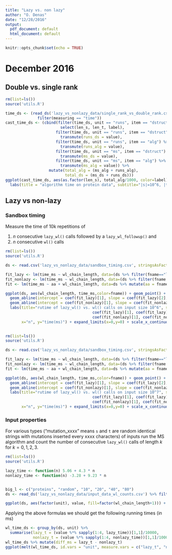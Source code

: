```yaml
---
title: "Lazy vs. non lazy"
author: "O. Denas"
date: "12/28/2016"
output:
  pdf_document: default
  html_document: default
---
```


```r
knitr::opts_chunk$set(echo = TRUE)
```


# December 2016
## Double vs. single rank

```r
rm(list=ls())
source('utils.R')

time_ds <- (read_ds('lazy_vs_nonlazy_data/single_rank_vs_double_rank.csv') %>% 
              filter(measuring == "time"))
cast_time_ds <- (cbind(filter(time_ds, unit == "runs", item == "dstruct") %>% 
                        select(len_s, len_t, label),
                      filter(time_ds, unit == "runs", item == "dstruct") %>% 
                        transmute(runs_ds = value),
                      filter(time_ds, unit == "runs", item == "alg") %>% 
                        transmute(runs_alg = value),
                      filter(time_ds, unit == "ms", item == "dstruct") %>% 
                        transmute(ms_ds = value),
                      filter(time_ds, unit == "ms", item == "alg") %>% 
                        transmute(ms_alg = value)) %>% 
                   mutate(total_alg = (ms_alg + runs_alg), 
                          total_ds = (ms_ds + runs_ds)))
ggplot(cast_time_ds, aes(as.factor(len_s), total_alg/1000, color=label)) + geom_boxplot() + 
  labs(title = "algorithm time on protein data", subtitle="|s|=10^6, |t|=10^5") + ylab('seconds') + xlab("|s|")
```

## Lazy vs non-lazy
### Sandbox timing
Measure the time of 10k repetitions of 

 (1) $n$ consecutive `lazy_wl()` calls followed by a `lazy_wl_followup()` and 
 (2) $n$ consecutive `wl()` calls


```r
rm(list=ls())
source('utils.R')

ds <- read.csv('lazy_vs_nonlazy_data/sandbox_timing.csv', stringsAsFactors = FALSE) %>% filter(s_size == 1000000)

fit_lazy <- lm(time_ms ~ wl_chain_length, data=(ds %>% filter(fname=="lazy"))); #coef(fit_lazy)
fit_nonlazy <- lm(time_ms ~ wl_chain_length, data=(ds %>% filter(fname!="lazy"))); #coef(fit_nonlazy)
fit <- lm(time_ms ~ aa + wl_chain_length, data=ds %>% mutate(aa = fname!="lazy")); #summary(fit)

ggplot(ds, aes(wl_chain_length, time_ms,color=fname)) + geom_point() + 
  geom_abline(intercept = coef(fit_lazy)[1], slope = coef(fit_lazy)[2], color='red', alpha=0.5) + 
  geom_abline(intercept = coef(fit_nonlazy)[1], slope = coef(fit_nonlazy)[2], color='green', alpha=0.5) +
  labs(title="rutime of lazy_wl() vs. wl() calls on input size 10^6", subtitle=sprintf("lazy: %.2f + %.4f*n; nonlazy: %.2f + %.4f*n", 
                                      coef(fit_lazy)[1], coef(fit_lazy)[2],
                                      coef(fit_nonlazy)[1], coef(fit_nonlazy)[2]), 
       x="n", y="time(ms)") + expand_limits(x=0,y=0) + scale_x_continuous(breaks=0:10)
  
```

```r
rm(list=ls())
source('utils.R')

ds <- read.csv('lazy_vs_nonlazy_data/sandbox_timing.csv', stringsAsFactors = FALSE) %>% filter(s_size == 10000000)

fit_lazy <- lm(time_ms ~ wl_chain_length, data=(ds %>% filter(fname=="lazy"))); #coef(fit_lazy)
fit_nonlazy <- lm(time_ms ~ wl_chain_length, data=(ds %>% filter(fname!="lazy"))); #coef(fit_nonlazy)
fit <- lm(time_ms ~ aa + wl_chain_length, data=ds %>% mutate(aa = fname!="lazy")); #summary(fit)

ggplot(ds, aes(wl_chain_length, time_ms,color=fname)) + geom_point() + 
  geom_abline(intercept = coef(fit_lazy)[1], slope = coef(fit_lazy)[2], color='red', alpha=0.5) + 
  geom_abline(intercept = coef(fit_nonlazy)[1], slope = coef(fit_nonlazy)[2], color='green', alpha=0.5) +
  labs(title="rutime of lazy_wl() vs. wl() calls on input size 10^7", subtitle=sprintf("lazy: %.2f + %.4f*n; nonlazy: %.2f + %.4f*n", 
                                      coef(fit_lazy)[1], coef(fit_lazy)[2],
                                      coef(fit_nonlazy)[1], coef(fit_nonlazy)[2]), 
       x="n", y="time(ms)") + expand_limits(x=0,y=0) + scale_x_continuous(breaks=0:10)

```

### Input properties

For various types ("mutation_xxxx" means `s` and `t` are random identical strings with mutations inserted every xxxx characters) of inputs run the MS algorithm and count the number of consecutive `lazy_wl()` calls of length $k$ for $k=0,1,2,3$.

```r
rm(list=ls())
source('utils.R')

lazy_time <- function(n) 5.06 + 4.3 * n
nonlazy_time <- function(n) -3.28 + 9.23 * n


big_l <- c("proteins", "random", "10", "20", "40", "80")
ds <- read_ds('lazy_vs_nonlazy_data/input_data_wl_counts.csv') %>% filter(!(unit %in% c("40960", "20480", "10240", "5120", "2560") )) %>% select(wl_chain_length, value, unit) %>%  mutate(grp = ifelse(unit %in% big_l, "grp_a", "grp_b"))#; head(ds)

ggplot(ds, aes(factor(unit), value, fill=factor(wl_chain_length+1))) + geom_bar(stat='identity', position='dodge') + labs(title = "nr of consecutive wl() calls", subtitle="|s|=10^6, |t|=10^5") + ylab("count") + theme(axis.text.x = element_text(angle = 90, hjust = 1)) + facet_wrap(~grp, nrow = 2, scales = "free_y")
```

Applying the above formulas we should get the following running times (in ms)

```r
wl_time_ds <- group_by(ds, unit) %>% 
  summarise(lazy_t = (value %*% sapply(1:4, lazy_time))[1,1]/10000,
            nonlazy_t = (value %*% sapply(1:4, nonlazy_time))[1,1]/10000)
wl_time_ds %>% mutate(diff_ms = lazy_t - nonlazy_t)
ggplot(melt(wl_time_ds, id.vars = "unit", measure.vars = c("lazy_t", "nonlazy_t")), aes(unit, value, fill=variable)) + geom_bar(stat="identity", position="dodge")+ theme(axis.text.x = element_text(angle = 90, hjust = 1))
```
